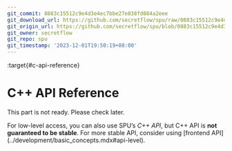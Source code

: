 ```yaml
---
git_commit: 0883c15512c9e4d3e4ec7bbe27e038fd084a2eee
git_download_url: https://github.com/secretflow/spu/raw/0883c15512c9e4d3e4ec7bbe27e038fd084a2eee/docs/reference/cpp_api.rst
git_origin_url: https://github.com/secretflow/spu/blob/0883c15512c9e4d3e4ec7bbe27e038fd084a2eee/docs/reference/cpp_api.rst
git_owner: secretflow
git_repo: spu
git_timestamp: '2023-12-01T19:50:19+08:00'
---
```


:target{#c-api-reference}

# C++ API Reference

This part is not ready. Please check later.

<Container type="note">
  For low-level access, you can also use SPU’s <em>C++ API</em>, but C++ API is <strong>not guaranteed to be stable</strong>.
  For more stable API, consider using [<span>frontend API</span>](../development/basic_concepts.mdx#api-level).
</Container>
